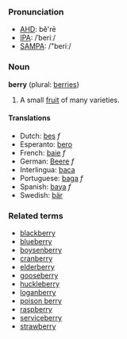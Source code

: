 ===Pronunciation===
*[[w:AHD|AHD]]: bĕ'rē
*[[w:IPA|IPA]]: /ˈberiː/
*[[w:SAMPA|SAMPA]]: /"beriː/

===Noun===
'''berry''' (plural: [[berries]])

#A small [[fruit]] of many varieties.

====Translations====
*Dutch: [[bes]] ''f''
*Esperanto: [[bero]]
*French: [[baie]] ''f''
*German: [[Beere]] ''f''
*Interlingua: [[baca]]
*Portuguese: [[baga]] ''f''
*Spanish: [[baya]] ''f''
*Swedish: [[bär]]

===Related terms===
*[[blackberry]]
*[[blueberry]]
*[[boysenberry]]
*[[cranberry]]
*[[elderberry]]
*[[gooseberry]]
*[[huckleberry]]
*[[loganberry]]
*[[poison berry]]
*[[raspberry]]
*[[serviceberry]]
*[[strawberry]]